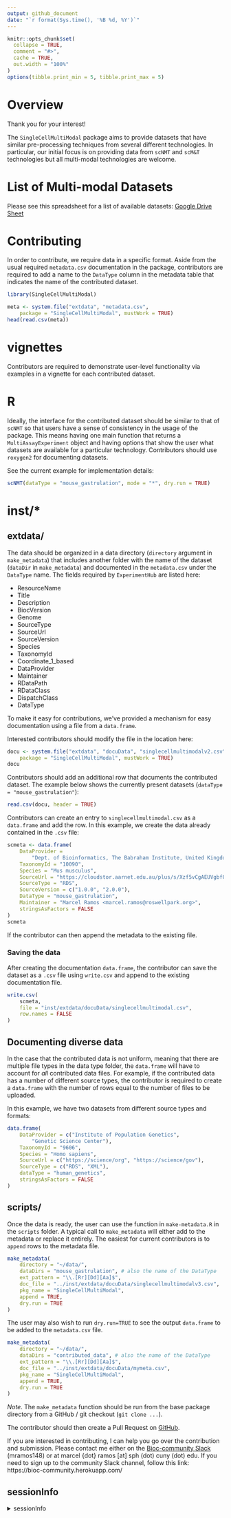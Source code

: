 ```yaml
---
output: github_document
date: "`r format(Sys.time(), '%B %d, %Y')`"
---
```


```r
knitr::opts_chunk$set(
  collapse = TRUE,
  comment = "#>",
  cache = TRUE,
  out.width = "100%"
)
options(tibble.print_min = 5, tibble.print_max = 5)
```

# Overview

Thank you for your interest!

The `SingleCellMultiModal` package aims to provide datasets that have similar
pre-processing techniques from several different technologies. In particular,
our initial focus is on providing data from `scNMT` and `scM&T` technologies
but all multi-modal technologies are welcome.

# List of Multi-modal Datasets

Please see this spreadsheet for a list of available datasets:
[Google Drive Sheet](https://drive.google.com/drive)

# Contributing

In order to contribute, we require data in a specific format.
Aside from the usual required `metadata.csv` documentation in
the package, contributors are required to add a name to the
`DataType` column in the metadata table that indicates the name of the
contributed dataset.

```r
library(SingleCellMultiModal)
```

```r
meta <- system.file("extdata", "metadata.csv",
    package = "SingleCellMultiModal", mustWork = TRUE)
head(read.csv(meta))
```

# vignettes

Contributors are required to demonstrate user-level functionality via
examples in a vignette for each contributed dataset.

# R

Ideally, the interface for the contributed dataset should be similar to that
of `scNMT` so that users have a sense of consistency in the usage of the
package. This means having one main function that returns a
`MultiAssayExperiment` object and having options that show the user what
datasets are available for a particular technology. Contributors should use
`roxygen2` for documenting datasets.

See the current example for implementation details:

```r
scNMT(dataType = "mouse_gastrulation", mode = "*", dry.run = TRUE)
```

# inst/*

## extdata/

The data should be organized in a data directory (`directory` argument in
`make_metadata`) that includes another folder with the name of the dataset
(`dataDir` in `make_metadata`) and documented in the `metadata.csv` under the
`DataType` name. The fields required by `ExperimentHub` are listed here:

* ResourceName
* Title
* Description
* BiocVersion
* Genome
* SourceType
* SourceUrl
* SourceVersion
* Species
* TaxonomyId
* Coordinate_1_based
* DataProvider
* Maintainer
* RDataPath
* RDataClass
* DispatchClass
* DataType

To make it easy for contributions, we've provided a mechanism for easy
documentation using a file from a `data.frame`.

Interested contributors should modify the file in the location here:

```r
docu <- system.file("extdata", "docuData", "singlecellmultimodalv2.csv",
    package = "SingleCellMultiModal", mustWork = TRUE)
docu
```

Contributors should add an additional row that documents the contributed
dataset. The example below shows the currently present datasets
(`dataType = "mouse_gastrulation"`):

```r
read.csv(docu, header = TRUE)
```

Contributors can create an entry to `singlecellmultimodal.csv` as a
`data.frame` and add the row. In this example, we create the data already
contained in the `.csv` file:

```r
scmeta <- data.frame(
    DataProvider =
        "Dept. of Bioinformatics, The Babraham Institute, United Kingdom",
    TaxonomyId = "10090",
    Species = "Mus musculus",
    SourceUrl = "https://cloudstor.aarnet.edu.au/plus/s/Xzf5vCgAEUVgbfQ",
    SourceType = "RDS",
    SourceVersion = c("1.0.0", "2.0.0"),
    DataType = "mouse_gastrulation",
    Maintainer = "Marcel Ramos <marcel.ramos@roswellpark.org>",
    stringsAsFactors = FALSE
)
scmeta
```

If the contributor can then append the metadata to the existing file.

### Saving the data

After creating the documentation `data.frame`, the contributor can save the
dataset as a `.csv` file using `write.csv` and append to the existing
documentation file.

```r
write.csv(
    scmeta,
    file = "inst/extdata/docuData/singlecellmultimodal.csv",
    row.names = FALSE
)
```

## Documenting diverse data

In the case that the contributed data is not uniform, meaning that there are
multiple file types in the data type folder, the `data.frame` will have to
account for _all_ contributed data files.
For example, if the contributed data has a number of different source types,
the contributor is required to create a `data.frame` with the number of rows
equal to the number of files to be uploaded.

In this example, we have two datasets from different source types and formats:

```r
data.frame(
    DataProvider = c("Institute of Population Genetics",
        "Genetic Science Center"),
    TaxonomyId = "9606",
    Species = "Homo sapiens",
    SourceUrl = c("https://science/org", "https://science/gov"),
    SourceType = c("RDS", "XML"),
    dataType = "human_genetics",
    stringsAsFactors = FALSE
)
```

## scripts/

Once the data is ready, the user can use the function in `make-metadata.R`
in the `scripts` folder.  A typical call to `make_metadata` will either add to
the metadata or replace it entirely. The easiest for current contributors is to
`append` rows to the metadata file.

```r
make_metadata(
    directory = "~/data/",
    dataDirs = "mouse_gastrulation", # also the name of the DataType
    ext_pattern = "\\.[Rr][Dd][Aa]$",
    doc_file = "../inst/extdata/docuData/singlecellmultimodalv3.csv",
    pkg_name = "SingleCellMultiModal",
    append = TRUE,
    dry.run = TRUE
)
```

The user may also wish to run `dry.run=TRUE` to see the output `data.frame`
to be added to the `metadata.csv` file.

```r
make_metadata(
    directory = "~/data/",
    dataDirs = "contributed_data", # also the name of the DataType
    ext_pattern = "\\.[Rr][Dd][Aa]$",
    doc_file = "../inst/extdata/docuData/mymeta.csv",
    pkg_name = "SingleCellMultiModal",
    append = TRUE,
    dry.run = TRUE
)
```

_Note_. The `make_metadata` function should be run from the base package
directory from a GitHub / git checkout (`git clone ...`).

The contributor should then create a Pull Request on [GitHub][].

[GitHub]: https://github.com/waldronlab/SingleCellMultiModal/pulls

If you are interested in contributing, I can help you go over the contribution
and submission. Please contact me either on the [Bioc-community Slack][]
(mramos148) or at marcel {dot} ramos [at] sph (dot) cuny (dot) edu.
If you need to sign up to the community Slack channel, follow this link:
https://bioc-community.herokuapp.com/

[Bioc-community Slack]: https://community-bioc.slack.com

## sessionInfo

<details>
  <summary> sessionInfo </summary>

```r
sessionInfo()
```

</details>
